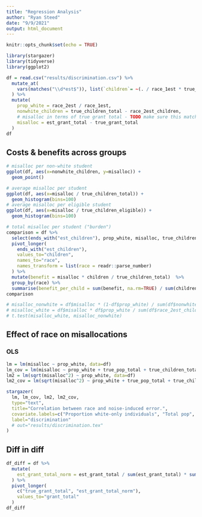 ```yaml
---
title: "Regression Analysis"
author: "Ryan Steed"
date: "9/9/2021"
output: html_document
---
```


```r
knitr::opts_chunk$set(echo = TRUE)
```

```r
library(stargazer)
library(tidyverse)
library(ggplot2)
```

```r
df = read.csv("results/discrimination.csv") %>%
  mutate_at(
    vars(matches("\\d*est$")), list(`children`= ~(. / race_1est * true_children_total))
  ) %>%
  mutate(
    prop_white = race_2est / race_1est,
    nonwhite_children = true_children_total - race_2est_children,
    # misalloc in terms of true grant total - TODO make sure this matches, normalize before this
    misalloc = est_grant_total - true_grant_total
  )
df
```

## Costs & benefits across groups
```r
# misalloc per non-white student
ggplot(df, aes(x=nonwhite_children, y=misalloc)) +
  geom_point()

# average misalloc per student
ggplot(df, aes(x=misalloc / true_children_total)) +
  geom_histogram(bins=100)
# average misalloc per eligible student
ggplot(df, aes(x=misalloc / true_children_eligible)) +
  geom_histogram(bins=100)

# total misalloc per student ("burden")
comparison = df %>%
  select(ends_with("est_children"), prop_white, misalloc, true_children_total) %>%
  pivot_longer(
    ends_with("est_children"),
    values_to="children",
    names_to="race",
    names_transform = list(race = readr::parse_number)
  ) %>%
  mutate(benefit = misalloc * children / true_children_total)  %>%
  group_by(race) %>%
  summarise(benefit_per_child = sum(benefit, na.rm=TRUE) / sum(children, na.rm=TRUE))
comparison

# misalloc_nonwhite = df$misalloc * (1-df$prop_white) / sum(df$nonwhite_children, na.rm=TRUE)
# misalloc_white = df$misalloc * df$prop_white / sum(df$race_2est_children, na.rm=TRUE)
# t.test(misalloc_white, misalloc_nonwhite)
```
  
## Effect of race on misallocations
### OLS

```r
lm = lm(misalloc ~ prop_white, data=df)
lm_cov = lm(misalloc ~ prop_white + true_pop_total + true_children_total + true_children_poverty, data=df)
lm2 = lm(sqrt(misalloc^2) ~ prop_white, data=df)
lm2_cov = lm(sqrt(misalloc^2) ~ prop_white + true_pop_total + true_children_total + true_children_poverty, data=df)

stargazer(
  lm, lm_cov, lm2, lm2_cov,
  type="text",
  title="Correlation between race and noise-induced error.",
  covariate.labels=c("Proportion white-only individuals", "Total pop", "Total children", "Total children in poverty"),
  label="discrimination"
  # out="results/discrimination.tex"
)
```

## Diff in diff
```r
df_diff = df %>%
  mutate(
    est_grant_total_norm = est_grant_total / sum(est_grant_total) * sum(true_grant_total)
  ) %>%
  pivot_longer(
    c("true_grant_total", "est_grant_total_norm"),
    values_to="grant_total"
  )
df_diff
```

